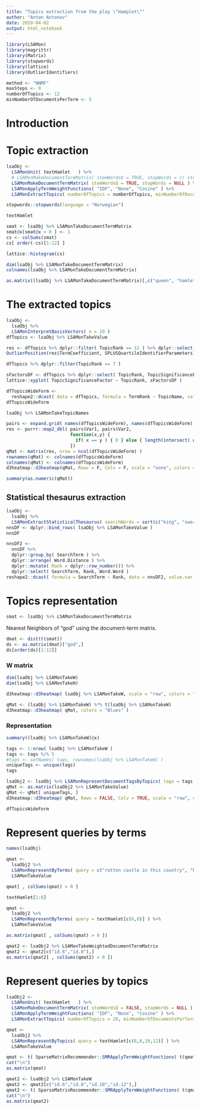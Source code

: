 ```yaml
---
title: "Topics extraction from the play \"Hamplet\""
author: "Anton Antonov"
date: 2019-04-02
output: html_notebook
---
```


```r
library(LSAMon)
library(magrittr)
library(Matrix)
library(stopwords)
library(lattice)
library(OutlierIdentifiers)
```

```r
method <- "NNMF"
maxSteps <- 9
numberOfTopics <- 12
minNumberOfDocumentsPerTerm <- 5
```

# Introduction

# Topic extraction

```r
lsaObj <-
  LSAMonUnit( textHamlet   ) %>% 
  # LSAMonMakeDocumentTermMatrix( stemWordsQ = TRUE, stopWords = c( stopwords::stopwords(), "enter") ) %>% 
  LSAMonMakeDocumentTermMatrix( stemWordsQ = TRUE, stopWords = NULL ) %>% 
  LSAMonApplyTermWeightFunctions( "IDF", "None", "Cosine" ) %>% 
  LSAMonExtractTopics( numberOfTopics = numberOfTopics, minNumberOfDocumentsPerTerm = minNumberOfDocumentsPerTerm, maxSteps = maxSteps, method = "NNMF")
```

```r
stopwords::stopwords(language = "Norwegian")
```
```r
textHamlet
```


```r
smat <- lsaObj %>% LSAMonTakeDocumentTermMatrix
smat@x[smat@x > 0 ] <- 1
cs <- colSums(smat)
cs[ order(-cs)[1:12] ]
```

```r
lattice::histogram(cs)
```

```r
dim(lsaObj %>% LSAMonTakeDocumentTermMatrix)
colnames(lsaObj %>% LSAMonTakeDocumentTermMatrix)
```

```r
as.matrix((lsaObj %>% LSAMonTakeDocumentTermMatrix)[,c("queen", "hamlet", "king")])
```

# The extracted topics

```r
lsaObj <-
  lsaObj %>% 
  LSAMonInterpretBasisVectors( n = 20 )
dfTopics <- lsaObj %>% LSAMonTakeValue
```

```r
res <- dfTopics %>% dplyr::filter( TopicRank == 12 ) %>% dplyr::select( TermCoefficient )
OutlierPosition(res$TermCoefficient, SPLUSQuartileIdentifierParameters)
```

```r
dfTopics %>% dplyr::filter(TopicRank == 7 )
```


```r
sFactorsDF <- dfTopics %>% dplyr::select( TopicRank, TopicSignificanceFactor ) %>% unique()
lattice::xyplot( TopicSignificanceFactor ~ TopicRank, sFactorsDF )
```

```r
dfTopicsWideForm <- 
  reshape2::dcast( data = dfTopics, formula = TermRank ~ TopicName, value.var = "Term" )
dfTopicsWideForm
```

```r
lsaObj %>% LSAMonTakeTopicNames
```


```r
pairs <- expand.grid( names(dfTopicsWideForm), names(dfTopicsWideForm), stringsAsFactors = F)
res <- purrr::map2_dbl( pairs$Var1, pairs$Var2,
                        function(x,y) { 
                          if( x == y ) { 0 } else { length(intersect( dfTopicsWideForm[[x]], dfTopicsWideForm[[y]] ) ) } 
                        })
qMat <- matrix(res, nrow = ncol(dfTopicsWideForm) )
rownames(qMat) <- colnames(dfTopicsWideForm)
colnames(qMat) <- colnames(dfTopicsWideForm)
d3heatmap::d3heatmap(qMat, Rowv = F, Colv = F, scale = "none", colors = "Blues")
```

```r
summary(as.numeric(qMat))
```

## Statistical thesaurus extraction


```r
lsaObj <-
  lsaObj %>% 
  LSAMonExtractStatisticalThesaurus( searchWords = sort(c("king", "sword", "god", "ship", "joker", "poison", "queen")) )
nnsDF <- dplyr::bind_rows( lsaObj %>% LSAMonTakeValue )
nnsDF
```


```r
nnsDF2 <- 
  nnsDF %>% 
  dplyr::group_by( SearchTerm ) %>% 
  dplyr::arrange( Word.Distance ) %>% 
  dplyr::mutate( Rank = dplyr::row_number()) %>% 
  dplyr::select( SearchTerm, Rank, Word.Word )
reshape2::dcast( formula = SearchTerm ~ Rank, data = nnsDF2, value.var = "Word.Word" )
```

# Topics representation

```r
smat <- lsaObj %>% LSAMonTakeDocumentTermMatrix
```

Nearest Neighbors of "god" using the document-term matrix.

```r
dmat <- dist(t(smat))
ds <- as.matrix(dmat)["god",]
ds[order(ds)[1:12]]
```




### W matrix

```r
dim(lsaObj %>% LSAMonTakeW)
dim(lsaObj %>% LSAMonTakeH)
```

```r
d3heatmap::d3heatmap( lsaObj %>% LSAMonTakeW, scale = "row", colors = "Blues" )
```

```r
qMat <- (lsaObj %>% LSAMonTakeW) %*% t(lsaObj %>% LSAMonTakeW)
d3heatmap::d3heatmap( qMat, colors = "Blues" )
```

### Representation

```r
summary((lsaObj %>% LSAMonTakeW)@x)
```

```r
tags <- 1:nrow( lsaObj %>% LSAMonTakeW )
tags <- tags %/% 5
#tags <- setNames( tags, rownames(lsaObj %>% LSAMonTakeW) )
uniqueTags <- unique(tags)
tags
```

```r
lsaObj2 <- lsaObj %>% LSAMonRepresentDocumentTagsByTopics( tags = tags, minThreshold = 0.005 )
qMat <- as.matrix(lsaObj2 %>% LSAMonTakeValue)
qMat <- qMat[ uniqueTags, ]
d3heatmap::d3heatmap( qMat, Rowv = FALSE, Colv = TRUE, scale = "row", colors = "Blues" )
```


```r
dfTopicsWideForm
```

# Represent queries by terms

```r
names(lsaObj)
```


```r
qmat <- 
  lsaObj2 %>% 
  LSAMonRepresentByTerms( query = c("rotten castle in this country", "hamlet kills the king") ) %>% 
  LSAMonTakeValue
```

```r
qmat[ , colSums(qmat) > 0 ]
```

```r
textHamlet[1:8]
```

```r
qmat <- 
  lsaObj2 %>% 
  LSAMonRepresentByTerms( query = textHamlet[c(6,8)] ) %>% 
  LSAMonTakeValue
```

```r
as.matrix(qmat[ , colSums(qmat) > 0 ])
```

```r
qmat2 <- lsaObj2 %>% LSAMonTakeWeightedDocumentTermMatrix
qmat2 <- qmat2[c("id.6","id.8"),]
as.matrix(qmat2[ , colSums(qmat2) > 0 ])
```

# Represent queries by topics

```r
lsaObj2 <-
  LSAMonUnit( textHamlet   ) %>% 
  LSAMonMakeDocumentTermMatrix( stemWordsQ = FALSE, stopWords = NULL ) %>% 
  LSAMonApplyTermWeightFunctions( "IDF", "None", "Cosine" ) %>% 
  LSAMonExtractTopics( numberOfTopics = 20, minNumberOfDocumentsPerTerm = 10, method = "SVD")
```

```r
qmat <- 
  lsaObj2 %>% 
  LSAMonRepresentByTopics( query = textHamlet[c(6,8,10,12)] ) %>% 
  LSAMonTakeValue
```

```r
qmat <- t( SparseMatrixRecommender::SMRApplyTermWeightFunctions( t(qmat), "None", "None", "AbsMax") )
cat("\n")
as.matrix(qmat)
```

```r
qmat2 <- lsaObj2 %>% LSAMonTakeW
qmat2 <- qmat2[c("id.6","id.8","id.10","id.12"),]
qmat2 <- t( SparseMatrixRecommender::SMRApplyTermWeightFunctions( t(qmat2), "None", "None", "AbsMax") )
cat("\n")
as.matrix(qmat2)
```


